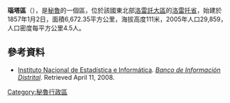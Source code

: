 '''瑙塔區'''（{{lang-es|Distrito de Nauta}}），是[[秘魯|秘魯]]的一個區，位於該國東北部[[洛雷託大區|洛雷託大區]]的[[洛雷托省|洛雷托省]]，始建於1857年1月2日，面積6,672.35平方公里，海拔高度111米，2005年人口29,859，人口密度每平方公里4.5人。

==參考資料==
*{{es icon}} [[Instituto_Nacional_de_Estadística_e_Informática|Instituto Nacional de Estadística e Informática]]. ''[https://web.archive.org/web/20080423164200/http://desa.inei.gob.pe/mapas/bid/ Banco de Información Distrital]''. Retrieved April 11, 2008.

{{Peru-geo-stub}}
[[Category:秘魯行政區|Category:秘魯行政區]]